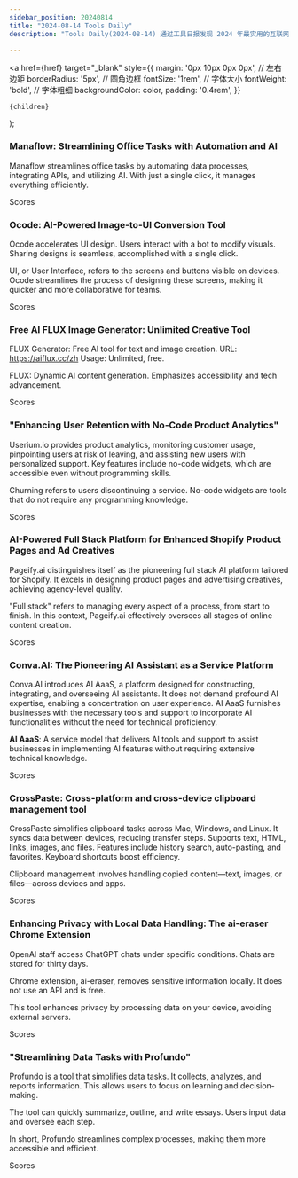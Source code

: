 ```yaml
---
sidebar_position: 20240814
title: "2024-08-14 Tools Daily"
description: "Tools Daily(2024-08-14) 通过工具日报发现 2024 年最实用的互联网软件、AI工具和产品！"

---
```



  <a
    href={href}
    target="_blank"
    style={{
      margin: '0px 10px 0px 0px', // 左右边距
      borderRadius: '5px', // 圆角边框
      fontSize: '1rem', // 字体大小
      fontWeight: 'bold', // 字体粗细
      backgroundColor: color,
      padding: '0.4rem',
    }}
  >
    {children}
  </a>
);

### Manaflow: Streamlining Office Tasks with Automation and AI

Manaflow streamlines office tasks by automating data processes, integrating APIs, and utilizing AI. With just a single click, it manages everything efficiently.

<Link href="/news/2024/08/14/Manaflow-Streamlining-Office-Tasks-with-Automation-and-AI" color="#B0C4DE">Scores</Link>

### Ocode: AI-Powered Image-to-UI Conversion Tool

Ocode accelerates UI design. Users interact with a bot to modify visuals. Sharing designs is seamless, accomplished with a single click.

UI, or User Interface, refers to the screens and buttons visible on devices. Ocode streamlines the process of designing these screens, making it quicker and more collaborative for teams.

<Link href="/news/2024/08/14/Ocode-AIPowered-ImagetoUI-Conversion-Tool" color="#B0C4DE">Scores</Link>

### Free AI FLUX Image Generator: Unlimited Creative Tool

FLUX Generator: Free AI tool for text and image creation.
URL: https://aiflux.cc/zh
Usage: Unlimited, free.

FLUX: Dynamic AI content generation. Emphasizes accessibility and tech advancement.

<Link href="/news/2024/08/14/Free-AI-FLUX-Image-Generator-Unlimited-Creative-Tool" color="#B0C4DE">Scores</Link>

### "Enhancing User Retention with No-Code Product Analytics"

Userium.io provides product analytics, monitoring customer usage, pinpointing users at risk of leaving, and assisting new users with personalized support. Key features include no-code widgets, which are accessible even without programming skills.

Churning refers to users discontinuing a service. No-code widgets are tools that do not require any programming knowledge.

<Link href="/news/2024/08/14/Enhancing-User-Retention-with-NoCode-Product-Analytics" color="#B0C4DE">Scores</Link>

### AI-Powered Full Stack Platform for Enhanced Shopify Product Pages and Ad Creatives

Pageify.ai distinguishes itself as the pioneering full stack AI platform tailored for Shopify. It excels in designing product pages and advertising creatives, achieving agency-level quality.

"Full stack" refers to managing every aspect of a process, from start to finish. In this context, Pageify.ai effectively oversees all stages of online content creation.

<Link href="/news/2024/08/14/AIPowered-Full-Stack-Platform-for-Enhanced-Shopify-Product-P" color="#B0C4DE">Scores</Link>

### Conva.AI: The Pioneering AI Assistant as a Service Platform

Conva.AI introduces AI AaaS, a platform designed for constructing, integrating, and overseeing AI assistants. It does not demand profound AI expertise, enabling a concentration on user experience. AI AaaS furnishes businesses with the necessary tools and support to incorporate AI functionalities without the need for technical proficiency.

**AI AaaS**: A service model that delivers AI tools and support to assist businesses in implementing AI features without requiring extensive technical knowledge.

<Link href="/news/2024/08/14/ConvaAI-The-Pioneering-AI-Assistant-as-a-Service-Platform" color="#B0C4DE">Scores</Link>

### CrossPaste: Cross-platform and cross-device clipboard management tool

CrossPaste simplifies clipboard tasks across Mac, Windows, and Linux. It syncs data between devices, reducing transfer steps. Supports text, HTML, links, images, and files. Features include history search, auto-pasting, and favorites. Keyboard shortcuts boost efficiency.

Clipboard management involves handling copied content—text, images, or files—across devices and apps.

<Link href="/news/2024/08/14/CrossPaste-Crossplatform-and-crossdevice-clipboard-managemen" color="#B0C4DE">Scores</Link>

### Enhancing Privacy with Local Data Handling: The ai-eraser Chrome Extension

OpenAI staff access ChatGPT chats under specific conditions. Chats are stored for thirty days.

Chrome extension, ai-eraser, removes sensitive information locally. It does not use an API and is free.

This tool enhances privacy by processing data on your device, avoiding external servers.

<Link href="/news/2024/08/14/Enhancing-Privacy-with-Local-Data-Handling-The-aieraser-Chro" color="#B0C4DE">Scores</Link>

### "Streamlining Data Tasks with Profundo"

Profundo is a tool that simplifies data tasks. It collects, analyzes, and reports information. This allows users to focus on learning and decision-making.

The tool can quickly summarize, outline, and write essays. Users input data and oversee each step.

In short, Profundo streamlines complex processes, making them more accessible and efficient.

<Link href="/news/2024/08/14/Streamlining-Data-Tasks-with-Profundo" color="#B0C4DE">Scores</Link>

